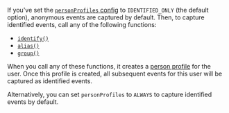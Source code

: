 If you've set the [`personProfiles` config](/docs/libraries/ios/configuration#all-configuration-options) to `IDENTIFIED_ONLY` (the default option), anonymous events are captured by default. Then, to capture identified events, call any of the following functions:

- [`identify()`](/docs/product-analytics/identify)
- [`alias()`](/docs/product-analytics/identify#alias-assigning-multiple-distinct-ids-to-the-same-user)
- [`group()`](/docs/product-analytics/group-analytics)

When you call any of these functions, it creates a [person profile](/docs/data/persons) for the user. Once this profile is created, all subsequent events for this user will be captured as identified events.

Alternatively, you can set `personProfiles` to `ALWAYS` to capture identified events by default.